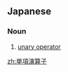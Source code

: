 ==Japanese==
{{ja-kanjitab|たん|こう|えん|さん|k4=ざん|し|yomi=on}}

===Noun===
{{ja-noun|たんこう えんざんし}}

# [[unary operator]] {{gloss|operator taking one operand}}

[[zh:単項演算子]]